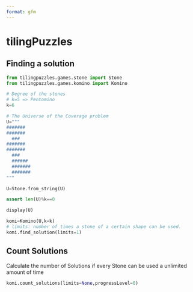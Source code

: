 ```yaml
---
format: gfm
---
```


# tilingPuzzles

## Finding a solution


```python
from tilingpuzzles.games.stone import Stone
from tilingpuzzles.games.komino import Komino

# Degree of the stones
# k=5 => Pentomino
k=6

# The Universe of the Coverage problem
U="""
#######
#######
  ###
#######
#######
  ###
  ######
  #######
  #######
"""

U=Stone.from_string(U)

assert len(U)%k==0

display(U)

komi=Komino(U,k=k)
# limits: number of times a stone of a certain shape can be used.
komi.find_solution(limits=1)
```

## Count Solutions 

Calculate the number of Solutions if every Stone can be used a unlimited amount of time


```python

komi.count_solutions(limits=None,progressLevel=0)

```